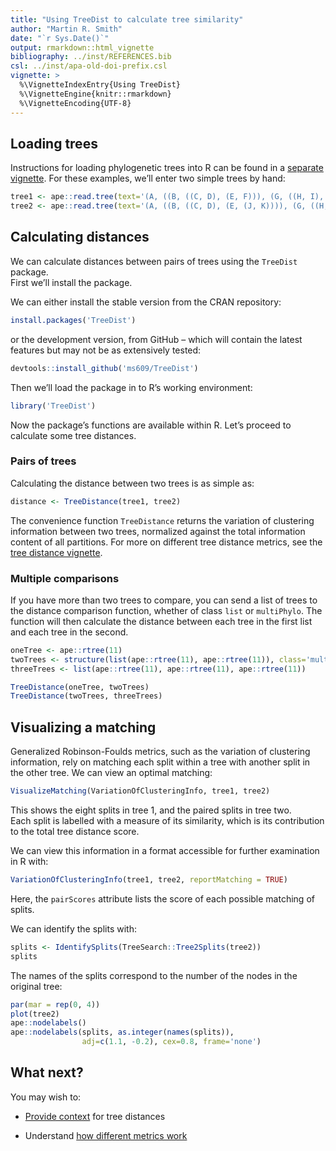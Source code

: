```yaml
---
title: "Using TreeDist to calculate tree similarity"
author: "Martin R. Smith"
date: "`r Sys.Date()`"
output: rmarkdown::html_vignette
bibliography: ../inst/REFERENCES.bib
csl: ../inst/apa-old-doi-prefix.csl
vignette: >
  %\VignetteIndexEntry{Using TreeDist}
  %\VignetteEngine{knitr::rmarkdown}
  %\VignetteEncoding{UTF-8}
---
```


## Loading trees

Instructions for loading phylogenetic trees into R can be found in a [separate vignette](https://ms609.github.io/TreeSearch/articles/load-trees.html).
For these examples, we'll enter two simple trees by hand:

```r
tree1 <- ape::read.tree(text='(A, ((B, ((C, D), (E, F))), (G, ((H, I), (J, K)))));')
tree2 <- ape::read.tree(text='(A, ((B, ((C, D), (E, (J, K)))), (G, ((H, I), F))));')
```

## Calculating distances

We can calculate distances between pairs of trees using the `TreeDist` package.  
First we'll install the package. 

We can either install the stable version from the CRAN repository:

```r
install.packages('TreeDist')
```

or the development version, from GitHub -- which will contain the latest
features but may not be as extensively tested:

```r 
devtools::install_github('ms609/TreeDist')
```

Then we'll load the package in to R's working environment:

```r
library('TreeDist')
```

Now the package's functions are available within R.
Let's proceed to calculate some tree distances.

### Pairs of trees

Calculating the distance between two trees is as simple as:

```r
distance <- TreeDistance(tree1, tree2)
```

The convenience function `TreeDistance` returns the variation of clustering
information between two trees, normalized against the total information content 
of all partitions.
For more on different tree distance metrics, see the
[tree distance vignette](tree-distances.html).

### Multiple comparisons

If you have more than two trees to compare, you can send a list of trees to the 
distance comparison function, whether of class `list` or `multiPhylo`.
The function will then calculate the distance between each tree in the first
list and each tree in the second.

```r
oneTree <- ape::rtree(11)
twoTrees <- structure(list(ape::rtree(11), ape::rtree(11)), class='multiPhylo')
threeTrees <- list(ape::rtree(11), ape::rtree(11), ape::rtree(11))

TreeDistance(oneTree, twoTrees)
TreeDistance(twoTrees, threeTrees)
```

## Visualizing a matching

Generalized Robinson-Foulds metrics, such as the variation of clustering
information, rely on matching each split within a tree with another split in the
other tree.
We can view an optimal matching:

```r
VisualizeMatching(VariationOfClusteringInfo, tree1, tree2)
```

This shows the eight splits in tree 1, and the paired splits in tree two.  
Each split is labelled with a measure of its similarity, which is its contribution 
to the total tree distance score.

We can view this information in a format accessible for further examination in R with:

```r
VariationOfClusteringInfo(tree1, tree2, reportMatching = TRUE)
```

Here, the `pairScores` attribute lists the score of each possible matching of splits.

We can identify the splits with:

```r
splits <- IdentifySplits(TreeSearch::Tree2Splits(tree2))
splits
```

The names of the splits correspond to the number of the nodes in the original tree:

```r
par(mar = rep(0, 4))
plot(tree2)
ape::nodelabels()
ape::nodelabels(splits, as.integer(names(splits)), 
                adj=c(1.1, -0.2), cex=0.8, frame='none')
```

## What next?

You may wish to:

- [Provide context](using-distances.html) for tree distances

- Understand [how different metrics work](tree-distances.html)
